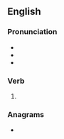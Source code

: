 ==English==

===Pronunciation===
* {{IPA|/mɪsˈleɪd/|lang=en}}
* {{audio|en-us-mislaid.ogg|Audio (US)|lang=en}}
* {{rhymes|eɪd|lang=en}}

===Verb===
{{head|en|verb form}}

# {{en-past of|mislay}}

===Anagrams===
* {{anagrams|en|dismail|lamiids|misdial}}